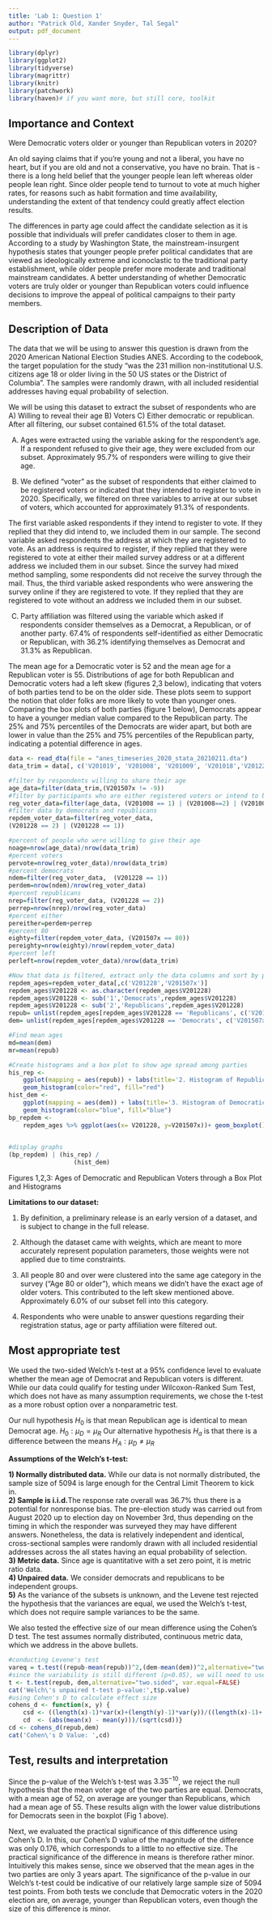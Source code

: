 ```yaml
---
title: 'Lab 1: Question 1'
author: "Patrick Old, Xander Snyder, Tal Segal"
output: pdf_document
---
```


```r
library(dplyr)
library(ggplot2) 
library(tidyverse)
library(magrittr)
library(knitr)
library(patchwork)
library(haven)# if you want more, but still core, toolkit
```

## Importance and Context
Were Democratic voters older or younger than Republican voters in 2020?


An old saying claims that if you’re young and not a liberal, you have no heart, but if you are old and not a conservative, you have no brain. That is - there is a long held belief that the younger people lean left whereas older people lean right. Since older people tend to turnout to vote at much higher rates, for reasons such as habit formation and time availability\footnote{American Sociological Review
Vol. 33, No. 4 (Aug., 1968), pp. 563-575 (13 pages)}, understanding the extent of that tendency could greatly affect election results. 

The differences in party age could affect the candidate selection as it is possible that individuals will prefer candidates closer to them in age. According to a study by Washington State\footnote{Symonds, Alexandria. “Why Don't Young People Vote, and What Can Be Done About It?” The New York Times, The New York Times, 8 Oct. 2020, www.nytimes.com/2020/10/08/upshot/youth-voting-2020-election.html.}, the mainstream-insurgent hypothesis states that younger people prefer political candidates that are viewed as ideologically extreme and iconoclastic to the traditional party establishment, while older people prefer more moderate and traditional mainstream candidates. A better understanding of whether Democratic voters are truly older or younger than Republican voters could influence decisions to improve the appeal of political campaigns to their party members.



## Description of Data

The data that we will be using to answer this question is drawn from the 2020 American National Election Studies ANES\footnote{American National Election Studies. 2021. ANES 2020 Time Series
Study Preliminary Release: Pre-Election Data [dataset and documentation]. February 11, 2021 version. (www.electionstudies.org)}. According to the codebook, the target population for the study “was the 231 million non-institutional U.S. citizens age 18 or older living in the 50 US states or the District of Columbia”. The samples were randomly drawn, with all included residential addresses having equal probability of selection.

We will be using this dataset to extract the subset of respondents who are A) Willing to reveal their age B) Voters  C) Either democratic or republican. After all filtering, our subset contained 61.5% of the total dataset.

A) Ages were extracted using the variable asking for the respondent’s age. If a respondent refused to give their age, they were excluded from our subset. Approximately 95.7% of responders were willing to give their age.

B) We defined “voter” as the subset of  respondents that either claimed to be registered voters or indicated that they intended to register to vote in 2020. Specifically, we filtered on three variables to arrive at our subset of voters, which accounted for approximately 91.3% of respondents.

The first variable asked respondents if they intend to register to vote. If they replied that they did intend to, we included them in our sample. The second variable asked respondents the address at which they are registered to vote. As an address is required to register, if they replied that they were registered to vote at either their mailed survey address or at a different address we included them in our subset. Since the survey had mixed method sampling, some respondents did not receive the survey through the mail. Thus, the third variable asked respondents who were answering the survey online if they are registered to vote. If they replied that they are registered to vote without an address we included them in our subset. 

C) Party affiliation was filtered using the variable which asked if respondents consider themselves as a Democrat, a Republican, or of another party. 67.4% of respondents self-identified as either Democratic or Republican, with 36.2%  identifying themselves as Democrat and 31.3% as Republican.

The mean age for a Democratic voter is 52 and the mean age for a Republican voter is 55. Distributions of age for both Republican and Democratic voters had a left skew (figures 2,3 below), indicating that voters of both parties tend to be on the older side. These plots seem to support the notion that older folks are more likely to vote than younger ones. Comparing the box plots of both parties (figure 1 below), Democrats appear to have a younger median value compared to the Republican party. The 25% and 75% percentiles of the Democrats are wider apart, but both are lower in value than the 25% and 75% percentiles of the Republican party, indicating a potential difference in ages.


```r
data <- read_dta(file = "anes_timeseries_2020_stata_20210211.dta")
data_trim = data[, c('V201019', 'V201008', 'V201009', 'V201018','V201228','V201507x')]

#filter by respondents willing to share their age
age_data=filter(data_trim,(V201507x != -9))
#filter by participants who are either registered voters or intend to be
reg_voter_data=filter(age_data, (V201008 == 1) | (V201008==2) | (V201009==1) | (V201019==1))
#filter data by democrats and republicans
repdem_voter_data=filter(reg_voter_data,
(V201228 == 2) | (V201228 == 1))

#percent of people who were willing to give their age
noage=nrow(age_data)/nrow(data_trim)
#percent voters
pervote=nrow(reg_voter_data)/nrow(data_trim)
#percent democrats 
ndem=filter(reg_voter_data,  (V201228 == 1))
perdem=nrow(ndem)/nrow(reg_voter_data)
#percent republicans 
nrep=filter(reg_voter_data, (V201228 == 2))
perrep=nrow(nrep)/nrow(reg_voter_data)
#percent either
pereither=perdem+perrep
#percent 80
eighty=filter(repdem_voter_data, (V201507x == 80))
pereighty=nrow(eighty)/nrow(repdem_voter_data)
#percent left
perleft=nrow(repdem_voter_data)/nrow(data_trim)

#Now that data is filtered, extract only the data columns and sort by party affiliation
repdem_ages=repdem_voter_data[,c('V201228','V201507x')]
repdem_ages$V201228 <- as.character(repdem_ages$V201228) 
repdem_ages$V201228 <- sub('1','Democrats',repdem_ages$V201228)
repdem_ages$V201228 <- sub('2','Republicans',repdem_ages$V201228)
repub= unlist(repdem_ages[repdem_ages$V201228 == 'Republicans', c('V201507x')])
dem= unlist(repdem_ages[repdem_ages$V201228 == 'Democrats', c('V201507x')])

#Find mean ages
md=mean(dem)
mr=mean(repub)

#Create histograms and a box plot to show age spread among parties
his_rep <-
    ggplot(mapping = aes(repub)) + labs(title='2. Histogram of Republican Voters',x='Ages') +
    geom_histogram(color="red", fill="red")
hist_dem <-
    ggplot(mapping = aes(dem)) + labs(title='3. Histogram of Democratic Voters',x='Ages') +
    geom_histogram(color="blue", fill="blue")
bp_repdem <-
    repdem_ages %>% ggplot(aes(x= V201228, y=V201507x))+ geom_boxplot() + labs(title="1. Boxplot of Ages and Party Affiliations",x="Party Affiliation", y = "Ages") + theme(plot.title = element_text(size=10))
    
```


```r
#display graphs
(bp_repdem) | (his_rep) /
                  (hist_dem) 
```
Figures 1,2,3: Ages of Democratic and Republican Voters through a Box Plot and Histograms


**Limitations to our dataset:**

1) By definition, a preliminary release is an early version of a dataset, and is subject to change in the full release.

2) Although the dataset came with weights, which are meant to more accurately represent population parameters, those weights were not applied due to time constraints.

3) All people 80 and over were clustered into the same age category in the survey (“Age 80 or older”), which means we didn’t have the exact age of older voters. This contributed to the left skew mentioned above. Approximately 6.0% of our subset fell into this category.

4) Respondents who were unable to answer questions regarding their registration status, age or party affiliation were filtered out.



## Most appropriate test 

We used the two-sided Welch’s t-test at a 95% confidence level to evaluate whether the mean age of Democrat and Republican voters is different. While our data could qualify for testing under Wilcoxon-Ranked Sum Test, which does not have as many assumption requirements, we chose the t-test as a more robust option over a nonparametric test.

Our null hypothesis $H_0$ is that mean Republican age is identical to mean Democrat age. 
$H_0: \mu_D = \mu_R$
Our alternative hypothesis $H_a$ is that there is a difference between the means
$H_A:\mu_D \neq \mu_R$

**Assumptions of the Welch's t-test:**

**1) Normally distributed data.** While our data is not normally distributed, the sample size of 5094 is large enough for the Central Limit Theorem to kick in. \
**2) Sample is i.i.d.**The response rate overall was 36.7% thus there is a potential for nonresponse bias. The pre-election study was carried out from August 2020 up to election day on November 3rd, thus depending on the timing in which the responder was surveyed they may have different answers. Nonetheless, the data is relatively independent and identical, cross-sectional samples were randomly drawn with all included residential addresses across the all states having an equal probability of selection. \
**3) Metric data.** Since age is quantitative with a set zero point, it is metric ratio data. \
**4) Unpaired data.** We consider democrats and republicans to be independent groups. \
**5)** As the variance of the subsets is unknown, and the Levene test rejected the hypothesis that the variances are equal, we used the Welch’s t-test, which does not require sample variances to be the same.

We also tested the effective size of our mean difference using the Cohen’s D test. The test assumes normally distributed, continuous metric data, which we address in the above bullets. 


```r
#conducting Levene's test
vareq = t.test((repub-mean(repub))^2,(dem-mean(dem))^2,alternative="two.sided", var.equal=TRUE)
#since the variability is still different (p<0.05), we will need to use Welch's test
t <- t.test(repub, dem,alternative="two.sided", var.equal=FALSE)
cat('Welch\'s unpaired t-test p-value:',t$p.value)
#using Cohen's D to calculate effect size
cohens_d <- function(x, y) {
    csd <- ((length(x)-1)*var(x)+(length(y)-1)*var(y))/((length(x)-1)+(length(y)-1))
    cd  <- (abs(mean(x) - mean(y)))/(sqrt(csd))}
cd <- cohens_d(repub,dem)
cat('Cohen\'s D Value: ',cd)
```

## Test, results and interpretation

Since the p-value of the Welch's t-test was $3.35^{-10}$, we reject the null hypothesis that the mean voter age of the two parties are equal. Democrats, with a mean age of 52, on average are younger than Republicans, which had a mean age of 55.  These results align with the lower value distributions for Democrats seen in the boxplot (Fig 1 above). 

Next, we evaluated the practical significance of this difference using Cohen’s D. In this, our Cohen’s D value of the magnitude of the difference was only 0.176, which corresponds to a little to no effective size. The practical significance of the difference in means is therefore rather minor. Intuitively this makes sense, since we observed that the mean ages in the two parties are only 3 years apart. The significance of the p-value in our Welch’s t-test could be indicative of our relatively large sample size of 5094 test points. From both tests we conclude that Democratic voters in the 2020 election are, on average, younger than Republican voters, even though the size of this difference is minor. 



